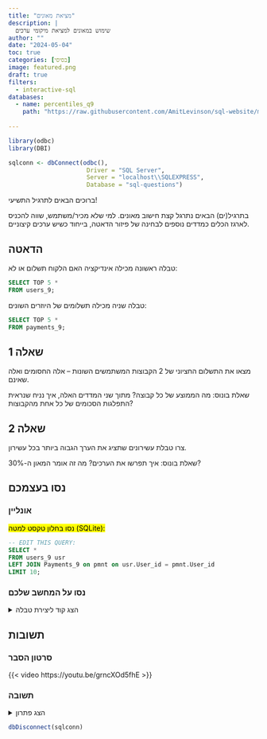 ```yaml
---
title: "מציאת מאונים"
description: |
  שימוש במאונים למציאת מיקומי ערכים
author: ""
date: "2024-05-04"
toc: true
categories: [בסיסי]
image: featured.png
draft: true
filters:
  - interactive-sql
databases:
  - name: percentiles_q9
    path: "https://raw.githubusercontent.com/AmitLevinson/sql-website/main/questions/8-tracking-money-layering/q9.sql"
    
---
```


```r
library(odbc)
library(DBI)

sqlconn <- dbConnect(odbc(),
                      Driver = "SQL Server",
                      Server = "localhost\\SQLEXPRESS",
                      Database = "sql-questions")

```

ברוכים הבאים לתרגיל התשיעי!  

בתרגיל(ים) הבאים נתרגל קצת חישוב מאונים. למי שלא מכיר/משתמש, שווה להכניס לארגז הכלים כמדדים נוספים לבחינה של פיזור הדאטה, בייחוד כשיש ערכים קיצוניים.

## הדאטה

טבלה ראשונה מכילה אינדיקציה האם הלקוח תשלום או לא:

```sql
SELECT TOP 5 * 
FROM users_9;
```

טבלה שניה מכילה תשלומים של היוזרים השונים:

```sql
SELECT TOP 5 * 
FROM payments_9;
```


## 1 שאלה

מצאו את התשלום החציוני של 2 הקבוצות המשתמשים השונות -- אלה החסומים ואלה שאינם.

שאלת בונוס: מה הממוצע של כל קבוצה? מתוך שני המדדים האלה, איך נניח שנראית התפלגות הסכומים של כל אחת מהקבוצות?

## שאלה 2

צרו טבלת עשירונים שתציג את הערך הגבוה ביותר בכל עשירון.

שאלת בונוס: איך תפרשו את הערכים? מה זה אומר המאון ה-30%?


## נסו בעצמכם

### אונליין 

<mark>נסו בחלון טקסט למטה (SQLite):</mark>

```.sql
-- EDIT THIS QUERY:
SELECT *
FROM users_9 usr
LEFT JOIN Payments_9 on pmnt on usr.User_id = pmnt.User_id
LIMIT 10;
```


### נסו על המחשב שלכם

<details>
<summary>הצג קוד ליצירת טבלה</summary>

```sql


```

</details>

## תשובות

### סרטון הסבר


{{< video https://youtu.be/grncXOd5fhE >}}


### תשובה

<details>

<summary>הצג פתרון</summary>

(מראה רק את ה-10 שורות הראשונות)

```sql
WITH recursive_payments  as 
(
SELECT from_user,
	to_user,
	amount,
	1 as Iteration
FROM payments_8
WHERE from_user = 7804
UNION ALL
SELECT ml.from_user,
	ml.to_user,
	ml.amount,
	Iteration + 1 as Iteration
FROM recursive_payments rp
JOIN payments_8 ml on ml.from_user = rp.to_user
where Iteration <= 20
)

SELECT * 
FROM recursive_payments

```


```sql
WITH recursive_payments  as 
(
SELECT from_user,
	to_user,
	amount,
	1 as Iteration
FROM payments_8
WHERE from_user = 7804
UNION ALL
SELECT ml.from_user,
	ml.to_user,
	ml.amount,
	Iteration + 1 as Iteration
FROM recursive_payments rp
JOIN payments_8 ml on ml.from_user = rp.to_user
where Iteration <= 20
)

SELECT * 
FROM recursive_payments
```


</details>

```r
dbDisconnect(sqlconn)
```
